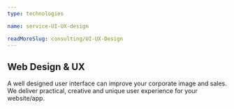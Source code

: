 ```yaml
---
type: technologies

name: service-UI-UX-design

readMoreSlug: consulting/UI-UX-Design
---
```


## Web Design & UX

A well designed user interface can improve your corporate image and sales. We deliver practical, creative and unique user experience for your website/app.

